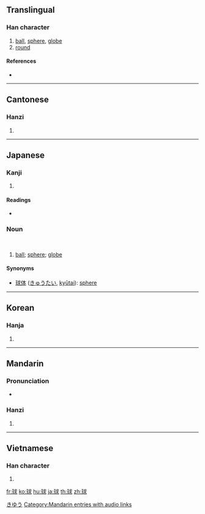 ==Translingual==

===Han character===
{{Han char|rn=96|rad=玉|as=07|sn=11|four=1313<sub>2</sub>|canj=一土戈十水 (MGIJE)}}

# [[ball]], [[sphere]], [[globe]]
# [[round]]

====References====
* {{Han ref|kx=0732.290|dkj=21011|dj=1144.060|hdz=21114.150|uh=7403|ud=29699|bh=B279|bd=45689}}

----

==Cantonese==

===Hanzi===
{{yue-hanzi|jyut=|y=kau4}}

# {{defn|Cantonese|sort=玉07}}

----

==Japanese==

===Kanji===
{{ja-kanji|grade=3|rs=玉07}}

# {{defn|Japanese}}

====Readings====
* {{ja-readings|on=[[きゅう]] (kyū), [[ぐ]] (gu)|kun=[[たま]] (tama)}}

===Noun===
{{ja-noun|k|hira=きゅう|rom=kyū}}</br>
{{ja-noun|k|hira=たま|rom=tama}}

# [[ball]]; [[sphere]]; [[globe]]

====Synonyms====
* [[球体]] ([[きゅうたい]], [[kyūtai]]): [[sphere]]

[[Category:ja:Geometry|きゆう]]

----

==Korean==

===Hanja===
{{ko-hanja|hangeul=구|eumhun=|rv=gu|mr=ku|y=kwu}}

# {{defn|Korean|sort=玉07}}

----

==Mandarin==

===Pronunciation===
*{{audio|zh-qiú.ogg|audio}}

===Hanzi===
{{cmn-hanzi|pin=[[qiú]] ([[qiu2]])|wg=ch'iu<sup>2</sup>}}

# {{defn|Mandarin|sort=玉07}}

[[Category:Mandarin entries with audio links]]

----

==Vietnamese==

===Han character===
{{vi-hantu|[[cầu]]|rs=玉07}}

# {{defn|Vietnamese|sort=玉07}}

[[fr:球]]
[[ko:球]]
[[hu:球]]
[[ja:球]]
[[th:球]]
[[zh:球]]